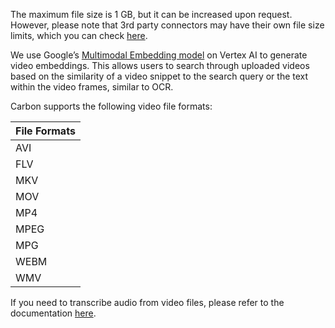 <Info>The maximum file size is 1 GB, but it can be increased upon request. However, please note that 3rd party connectors may have their own file size limits, which you can check [here](/connectors).</Info>

We use Google’s [Multimodal Embedding model](https://cloud.google.com/vertex-ai/docs/generative-ai/image/overview) on Vertex AI to generate video embeddings. This allows users to search through uploaded videos based on the similarity of a video snippet to the search query or the text within the video frames, similar to OCR.

Carbon supports the following video file formats:

| File Formats |
| -------- | 
|AVI| 
|FLV|
| MKV| 
|MOV| 
|MP4| 
|MPEG| 
|MPG| 
|WEBM| 
|WMV|

If you need to transcribe audio from video files, please refer to the documentation [here](audio).